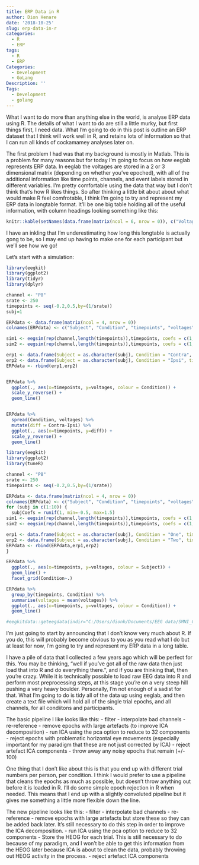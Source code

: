 ---
title: ERP Data in R
author: Dion Henare
date: '2018-10-25'
slug: erp-data-in-r
categories:
  - R
  - ERP
tags:
  - R
  - ERP
Categories:
  - Development
  - GoLang
Description: ''
Tags:
  - Development
  - golang
---

What I want to do more than anything else in the world, is analyse ERP data using R. The details of what I want to do are still a little murky, but first things first, I need data. What I'm going to do in this post is outline an ERP dataset that I think will work well in R, and retains lots of information so that I can run all kinds of cockamamey analyses later on.

The first problem I had was that my background is mostly in Matlab. This is a problem for many reasons but for today I'm going to focus on how eeglab represents ERP data. In eeglab the voltages are stored in a 2 or 3 dimensional matrix (depending on whether you've epoched), with all of the additional information like time points, channels, and event labels stored in different variables. I'm pretty comfortable using the data that way but I don't think that's how R likes things. So after thinking a little bit about about what would make R feel comfrotable, I think I'm going to try and represent my ERP data in longtable format. It'll be one big table holding all of the useful information, with column headings looking something like this:

```{r echo=FALSE}
knitr::kable(setNames(data.frame(matrix(ncol = 6, nrow = 0)), c("Voltage", "Timepoint", "Channel", "Event", "Participant", "TrialNumber")), format="html")
```

I have an inkling that I'm underestimating how long this longtable is actually gong to be, so I may end up having to make one for each participant but we'll see how we go!


Let's start with a simulation:
```{R}
library(eegkit)
library(ggplot2)
library(tidyr)
library(dplyr)

channel <- "P8"
srate <- 250
timepoints <- seq(-0.2,0.5,by=(1/srate))
subj=1

ERPdata <- data.frame(matrix(ncol = 4, nrow = 0))
colnames(ERPdata) <- c("Subject", "Condition", "timepoints", "voltages")

sim1 <- eegsim(rep(channel,length(timepoints)),timepoints, coefs = c(1,1,1,1,1), tshift = rep(0,5))
sim2 <- eegsim(rep(channel,length(timepoints)),timepoints, coefs = c(1,1,40,1,1), tshift = rep(0,5))

erp1 <- data.frame(Subject = as.character(subj), Condition = "Contra", timepoints=timepoints, voltages =sim1)
erp2 <- data.frame(Subject = as.character(subj), Condition = "Ipsi", timepoints=timepoints, voltages =sim2)
ERPdata <- rbind(erp1,erp2)


ERPdata %>%
  ggplot(., aes(x=timepoints, y=voltages, colour = Condition)) +
  scale_y_reverse() +
  geom_line()


ERPdata %>%
  spread(Condition, voltages) %>%
  mutate(diff = Contra-Ipsi) %>%
  ggplot(., aes(x=timepoints, y=diff)) +
  scale_y_reverse() +
  geom_line()
```

```{r }
library(eegkit)
library(ggplot2)
library(tuneR)

channel <- "P8"
srate <- 250
timepoints <- seq(-0.2,0.5,by=(1/srate))

ERPdata <- data.frame(matrix(ncol = 4, nrow = 0))
colnames(ERPdata) <- c("Subject", "Condition", "timepoints", "voltages")
for (subj in c(1:10)) {
  subjCoefs = runif(1, min=-0.5, max=1.5)
sim1 <- eegsim(rep(channel,length(timepoints)),timepoints, coefs = c(1,1,1,1,1)*subjCoefs, tshift = rep(0,5)) + noise(kind = c("red"), duration = length(timepoints), bit = 64)@left*5#rnorm(length(timepoints))*2
sim2 <- eegsim(rep(channel,length(timepoints)),timepoints, coefs = c(1,1,1,1,3)*subjCoefs, tshift = rep(0,5)) + noise(kind = c("red"), duration = length(timepoints), bit = 64)@left*5#rnorm(length(timepoints))*2

erp1 <- data.frame(Subject = as.character(subj), Condition = "One", timepoints=timepoints, voltages =sim1)
erp2 <- data.frame(Subject = as.character(subj), Condition = "Two", timepoints=timepoints, voltages =sim2)
ERPdata <- rbind(ERPdata,erp1,erp2)
}

ERPdata %>%
  ggplot(., aes(x=timepoints, y=voltages, colour = Subject)) +
  geom_line() +
  facet_grid(Condition~.)

ERPdata %>%
  group_by(timepoints, Condition) %>%
  summarise(voltages = mean(voltages)) %>%
  ggplot(., aes(x=timepoints, y=voltages, colour = Condition)) +
  geom_line() 

#eegkitdata::geteegdata(indir="C:/Users/dionh/Documents/EEG data/SMNI_CMI_TRAIN/",outdir="C:/Users/dionh/Documents/EEG data/", cond="S1",filename="eegtrainS1")
```
I'm just going to start by announcing that I don't know very much about R. If you do, this will probably become obvious to you as you read what I do but at least for now, I'm going to try and represent my ERP data in a long table.


I have a pile of data that I collected a few years ago which will be perfect for this. You may be thinking, "well if you've got all of the raw data then just load that into R and do everything there.", and if you are thinking that, then you're crazy. While it is technically possible to load raw EEG data into R and perform most preprocessing steps, at this stage you're on a very steep hill pushing a very heavy boulder. Personally, I'm not enough of a sadist for that. What I'm going to do is tidy all of the data up using eeglab, and then create a text file which will hold all of the single trial epochs, and all channels, for all condiitons and participants.

The basic pipeline I like looks like this:
- filter
- interpolate bad channels
- re-reference
- remove epochs with large artefacts (to improve ICA decomposition)
- run ICA using the pca option to reduce to 32 components
- reject epochs with problematic horizontal eye movements (especially important for my paradigm that these are not just corrected by ICA)
- reject artefact ICA components
- throw away any noisy epochs that remain (+/- 100)

One thing that I don't like about this is that you end up with different trial numbers per person, per condition. I think I would prefer to use a pipeline that cleans the epochs as much as possible, but doesn't throw anything out before it is loaded in R. I'll do some simple epoch rejection in R when needed. This means that I end up with a slightly convoluted pipeline but it gives me something a little more flexible down the line.

The new pipeline looks like this:
- filter
- interpolate bad channels
- re-reference
- remove epochs with large artefacts but store these so they can be added back later. It's still necessary to do this step in order to improve the ICA decomposition.
- run ICA using the pca option to reduce to 32 components
- Store the HEOG for each trial. This is still necessary to do because of my paradigm, and I won't be able to get this information from the HEOG later because ICA is about to clean the data, probably throwing out HEOG activity in the process.
- reject artefact ICA components

